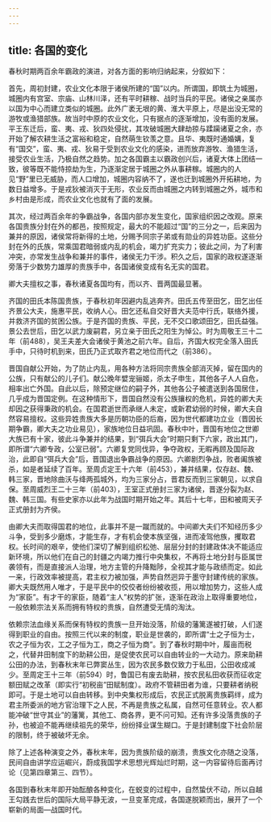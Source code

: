 ```yaml
---
---
---
```

title: 各国的变化
---




春秋时期两百余年霸政的演进，对各方面的影响归纳起来，分叙如下：

首先，周初封建，农业文化本限于诸侯所建的“国”以内。所谓国，即筑土为城圈，城圈内有宫室、宗庙、山林川泽，还有平时耕稼、战时当兵的平民。诸侯之亲属亦以国为中心而建立类似的城圈。此外广袤无垠的黄、淮大平原上，尽是出没无常的游牧或渔猎部族。故当时中原的农业文化，只有据点的逐渐增加，没有面的发展。平王东迁后，蛮、夷、戎、狄四处侵扰，其攻破城圈大肆劫掠与蹂躏诸夏之余，亦开始了解农耕生活之富裕和稳定，自然萌生钦羡之意。且华、夷既时通婚媾，复有“国交”，蛮、夷、戎、狄易于受到农业文化的感染，进而放弃游牧、渔猎生活，接受农业生活，乃极自然之趋势。加之各国霸主以霸政创兴后，诸夏大体上团结一致，彼等既不能恃掠劫为生，乃逐渐定居于城圈之外从事耕稼。城圈内的人见“野”里已无威胁，而人口增加，城圈内容纳不了，遂也迁到城圈外开拓耕地，为数日益增多。于是戎狄被消灭于无形，农业反而由城圈之内转到城圈之外，城市和乡村由是形成，而农业文化也就有了面的发展。

其次，经过两百余年的争霸战争，各国内部亦发生变化，国家组织因之改观。原来各国贵族分封在外的都邑，按照规定，最大的不能超过“国”的三分之一，后来因为兼并的原因，诸侯常将新得的土地，分赐予同宗子弟或有勋业的异姓功臣。这些分封在外的氏族，常乘国君暗弱或内乱的机会，竭力扩充实力；彼此之间，为了利害冲突，亦常发生战争和兼并的事件，诸侯无力干涉。积久之后，国家的政权遂逐渐旁落于少数势力雄厚的贵族手中，各国诸侯变成有名无实的国君。

卿大夫擅权之事，春秋诸夏各国均有，而以齐、晋两国最显著。

齐国的田氏本陈国贵族，于春秋初年因避内乱逃奔齐。田氏五传至田乞，田乞出任齐景公大夫，施惠平民，收纳人心。田乞还私自交好晋大夫范中行氏，联络外援，并救济齐国的贫困公族。于是齐国的贵族、平民，无不交口歌颂田乞，田氏益强。景公去世后，田乞以武力废嗣君，另立亲于田氏之阳生为悼公。时为周敬王三十二年（前488），吴王夫差大会诸侯于黄池之前六年。自后，齐国大权完全落入田氏手中，只待时机到来，田氏乃正式取齐君之地位而代之（前386）。

晋国自献公开始，为了防止内乱，用各种方法将同宗贵族全部消灭掉，留在国内的公族，只有献公的儿子们。献公晚年嬖宠骊姬，杀太子申生，其他各子人人自危，相率出亡外国。自此以后，除预定继位的嗣子外，其他各公子被遣送到各国居住，几乎成为晋国定例。在这种情形下，晋国自然没有公族攘权的危机，异姓的卿大夫却因之获得秉政的机会。在国君逝世而承继人未定，或新君幼弱的时候，卿大夫自然容易擅权。这些异姓贵族大多是历朝功臣的后裔，因为世代都建功立业（晋因长期争霸，卿大夫之功业易见），家族地位日益巩固。春秋中叶，晋国有地位之世卿大族已有十家，彼此斗争兼并的结果，到“弭兵大会”时期只剩下六家，政出其门，即所谓“六卿专政，公室已弱”。六卿复党同伐异，争夺政权，无暇再顾及国际政治，此即自“弭兵大会”后，晋国退出争霸战争的原因。六卿剧烈争战，败者阖族被杀，如是者延续了百年。至周贞定王十六年（前453），兼并结果，仅存赵、魏、韩三家，晋地除曲沃与绛两孤城外，均为三家分占，晋君反而到三家朝见，以求自保。至周威烈王二十三年（前403），王室正式册封三家为诸侯，晋遂分裂为赵、魏、韩三国。有些史家亦以此年为战国时期开始之年。其后十七年，田和被周天子正式册封为齐侯。

由卿大夫而取得国君的地位，此事并不是一蹴而就的。中间卿大夫们不知经历多少斗争，受到多少磨炼，才能生存，才有机会使本族坚强，进而凌驾他族，攫取君权。长时间的艰辛，使他们深切了解到组织松弛、层层分封的封建政体决不能适应新环境，所以他们在自己的封疆之内竭力推行中央集权，不再将土地分封与臣属世袭领有，而是直接派人治理，地方主管的升降黜陟，全视其才能与政绩而定。如此一来，行政效率被提高，君主权力被加强，声势自然迥异于墨守封建传统的家族。卿大夫既然用人唯才，于是平民中的佼佼者纷纷被收揽，用以增加势力，这些人成为“家臣”。有才干的家臣，随着“主人”权势的扩张，逐渐在政治上取得重要地位，一般依赖宗法关系而拥有特权的贵族，自然遭受无情的淘汰。

依赖宗法血缘关系而保有特权的贵族一旦开始没落，阶级的藩篱遂被打破，人们遂得到职业的自由。按照三代以来的制度，职业是世袭的，即所谓“士之子恒为士，农之子恒为农，工之子恒为工，商之子恒为商”。到了春秋时期中叶，履亩而税之，代替井田制度下的助耕公田，是促使农民可以自由转业的一大动力。原来助耕公田的办法，到春秋末年已弊窦丛生，因为农民多数仅致力于私田，公田收成减少。至周定王十三年（前594）时，鲁国已有废去助耕，按农民私田收获而征收定额田赋之改革（即实行“初税亩”田赋制度）。政府不管耕田者为谁，只要耕者纳税即可。于是土地可以自由转移。到中央集权形成后，农民正式脱离贵族羁绊，成为君主所委派的地方官治理下之人民，不再是贵族之私属，自然可任意转业。农人都能冲破“世守其业”的藩篱，其他工、商各界，更不问可知。还有许多没落贵族的子孙，也被迫不能再继续祖先的荣华，纷纷择业谋生糊口。于是封建制度下社会阶层的限制，终于被破坏无余。

除了上述各种演变之外，春秋末年，因为贵族阶级的崩溃，贵族文化亦随之没落，民间自由讲学应运崛兴，蔚成我国学术思想光辉灿烂时期，这一内容留待后面再讨论（见第四章第三、四节）。

各国到春秋末年即开始酝酿各种变化，在蜕变的过程中，自然蛰伏不动，所以自越王勾践去世后的国际大局平静无波，一旦变革完成，各国遂脱颖而出，展开了一个崭新的局面—战国时代。